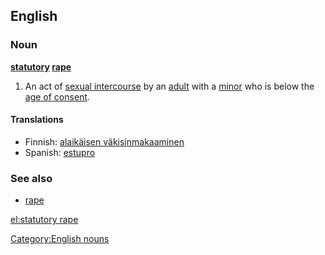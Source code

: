 ==English==

===Noun===

'''[[statutory]] [[rape]]'''
{{wikipedia}}

# An act of [[sexual intercourse]] by an [[adult]] with a [[minor]] who is below the [[age of consent]].

====Translations====
* Finnish: [[alaikäisen väkisinmakaaminen]]
* Spanish: [[estupro]] {{m}}

===See also===
* [[rape]]

[[Category:English nouns]]

[[el:statutory rape]]